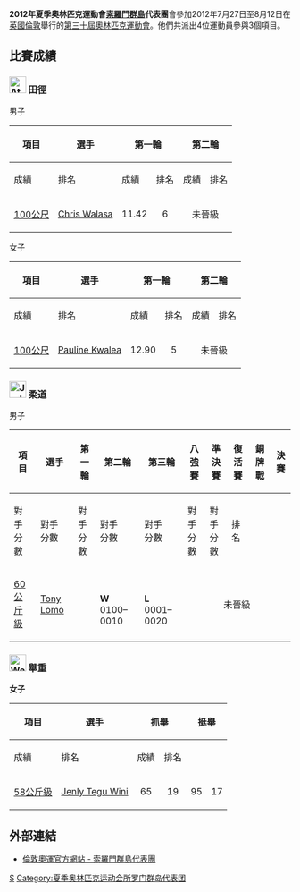 {{noteTA|G1=Sports}}
{{Infobox Country Olympics
|NOC= SOL
|games= 2012年夏季
|competitors= 4
|sports= 3
|flagbearer= Jenly Tegu Wini
}}

'''2012年夏季奧林匹克運動會[[索羅門群島|索羅門群島]]代表團'''會參加2012年7月27日至8月12日在[[英國|英國]][[倫敦|倫敦]]舉行的[[2012年夏季奧林匹克運動會|第三十屆奧林匹克運動會]]。他們共派出4位運動員參與3個項目。

== 比賽成績 ==
=== [[File:Athletics_pictogram.svg|30px]] 田徑 ===
{{main|2012年夏季奧林匹克運動會田徑比賽}}

;男子
{| class="wikitable" style="font-size:90%"
|-
!rowspan="2"|項目
!rowspan="2"|選手
!colspan="2"|第一輪
!colspan="2"|第二輪
!colspan="2"|準決賽
!colspan="2"|決賽
|-style="font-size:95%"
!成績
!排名
!成績
!排名
!成績
!排名
!成績
!排名
|-
|[[2012年夏季奧林匹克運動會田徑比賽－男子100公尺|100公尺]]
|[[Chris_Walasa|Chris Walasa]]
|align=center|11.42
|align=center|6
|colspan=6 bgcolor=F4C2C2 align=center|未晉級
|}
;女子
{| class="wikitable" style="font-size:90%"
|-
!rowspan="2"|項目
!rowspan="2"|選手
!colspan="2"|第一輪
!colspan="2"|第二輪
!colspan="2"|準決賽
!colspan="2"|決賽
|-style="font-size:95%"
!成績
!排名
!成績
!排名
!成績
!排名
!成績
!排名
|-
|[[2012年夏季奧林匹克運動會田徑比賽－女子100公尺|100公尺]]
|[[Pauline_Kwalea|Pauline Kwalea]]
|align=center|12.90
|align=center|5
|colspan=6 bgcolor=F4C2C2 align=center|未晉級
|}

=== [[File:Judo_pictogram.svg|30px]] 柔道 ===
{{main|2012年夏季奧林匹克運動會柔道比賽}}

;男子
{| class="wikitable" style="font-size:90%"
|-
!rowspan="2"|項目
!rowspan="2"|選手
!第一輪
!第二輪
!第三輪
!八強賽
!準決賽
!復活賽
!銅牌戰
!colspan="2"|決賽
|-
!對手<br />分數
!對手<br />分數
!對手<br />分數
!對手<br />分數
!對手<br />分數
!對手<br />分數
!對手<br />分數
!排名
|-
|align=left| [[2012年夏季奧林匹克運動會柔道比賽－男子60公斤級|60公斤級]]
|align=left| [[Tony_Lomo|Tony Lomo]] 
|{{n/a|輪空}}
|{{flagIOCathlete|[[Neuso_Sigauque|Sigauque]]|MOZ|2012年夏季}}<br/>'''W''' 0100–0010
|{{flagIOCathlete|[[Sofiane_Milous|Milous]]|FRA|2012年夏季}}<br/>'''L''' 0001–0020
|colspan=5 bgcolor=F4C2C2 align=center|未晉級
|}

=== [[File:Weightlifting_pictogram.svg|30px]] 舉重 ===
{{main|2012年夏季奧林匹克運動會舉重比賽}}

'''女子'''
{| class="wikitable" style="font-size:90%"
|-
!rowspan="2"|項目
!rowspan="2"|選手
!colspan="2"|抓舉
!colspan="2"|挺舉
!rowspan="2" width=50|總成績
!rowspan="2" width=50|排名
|-style="font-size:95%"
!成績
!排名
!成績
!排名
|-
|[[2012年夏季奧林匹克運動會舉重比賽－女子58公斤級|58公斤級]]
|[[Jenly_Tegu_Wini|Jenly Tegu Wini]]
|align=center|65
|align=center|19
|align=center|95
|align=center|17
|align=center|160
|align=center|17
|}

== 外部連結 ==
* [https://web.archive.org/web/20120801104529/http://www.london2012.com/country/solomon-islands/ 倫敦奧運官方網站 - 索羅門群島代表團] {{En}}

{{Nations at the 2012 Summer Olympics}}

[[Category:2012年夏季奧林匹克運動會代表團|S]]
[[Category:夏季奥林匹克运动会所罗门群岛代表团|Category:夏季奥林匹克运动会所罗门群岛代表团]]